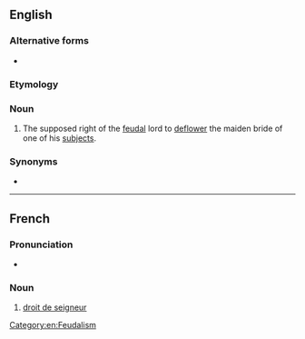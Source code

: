 ==English==
{{wikipedia}}

===Alternative forms===
* {{l|en|droit du seigneur}}

===Etymology===
{{etyl|fr|en}} {{m|fr|[[droit]] [[de]] [[seigneur]]||the right of the lord}}

===Noun===
{{en-noun|head=droit de seigneur|-}}

# The supposed right of the [[feudal]] lord to [[deflower]] the maiden bride of one of his [[subject]]s.

===Synonyms===
* {{l|en|ius primae noctis}}

[[Category:en:Feudalism]]

----

==French==

===Pronunciation===
* {{fr-IPA}}

===Noun===
{{fr-noun|m|-}}

# [[#English|droit de seigneur]]